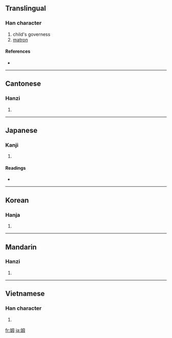 ==Translingual==

===Han character===
{{Han char|rn=38|rad=女|as=05|sn=8|four=4745<sub>0</sub>|canj=女田卜戈 (VWYI)}}

# child's governess
# [[matron]]

====References====
* {{Han ref|kx=0258.090|dkj=06159|dj=0523.150|hdz=21041.130|uh=59C6|ud=22982|bh=A969|bd=43369}}

----

==Cantonese==

===Hanzi===
{{yue-hanzi|jyut=|y=mou5}}

# {{defn|Cantonese|sort=女05}}

----

==Japanese==

===Kanji===
{{ja-kanji|grade=uc|rs=女05}}

# {{defn|Japanese}}

====Readings====
* {{ja-readings|on=[[ぼ]] (bo), [[も]] (mo)|kun=[[かしずき]] (kashizuki), [[うば]] (uba)}}

----

==Korean==

===Hanja===
{{ko-hanja|hangeul=모|rv=mo|mr=mo}}

# {{defn|Korean|sort=女05}}

----

==Mandarin==

===Hanzi===
{{cmn-hanzi|pin=[[mǔ]] ([[mu3]])|wg=mu<sup>3</sup>}}

# {{defn|Mandarin|sort=女05}}

----

==Vietnamese==

===Han character===
{{vi-hantu|[[mỗ]], [[mẫu]]|rs=女05}}

# {{defn|Vietnamese|sort=女05}}

[[fr:姆]]
[[ja:姆]]